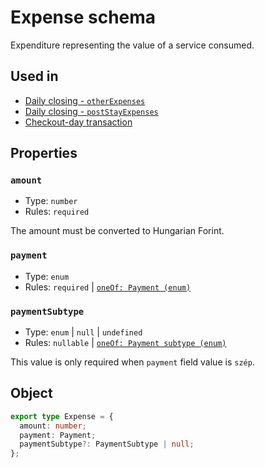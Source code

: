 
# Expense schema
Expenditure representing the value of a service consumed.

## Used in
- [Daily closing - `otherExpenses`](/schemas/ntak/daily-closing#otherexpenses)
- [Daily closing - `postStayExpenses`](/schemas/ntak/daily-closing#poststayexpenses)
- [Checkout-day transaction](/schemas/ntak/segments/checkout-day-transaction#expenses)

## Properties
### `amount`
- Type: `number`
- Rules: `required`

<Callout type="info">The amount must be converted to Hungarian Forint.</Callout>

### `payment`
- Type: `enum`
- Rules: `required` | [`oneOf: Payment (enum)`](/schemas/ntak/enums/payment)

### `paymentSubtype`
- Type: `enum` | `null` | `undefined`
- Rules: `nullable` | [`oneOf: Payment subtype (enum)`](/schemas/ntak/enums/payment-subtype)

<Callout type="info">This value is only required when `payment` field value is `szép`.</Callout>

## Object

```ts
export type Expense = {
  amount: number;
  payment: Payment;
  paymentSubtype?: PaymentSubtype | null;
};
```